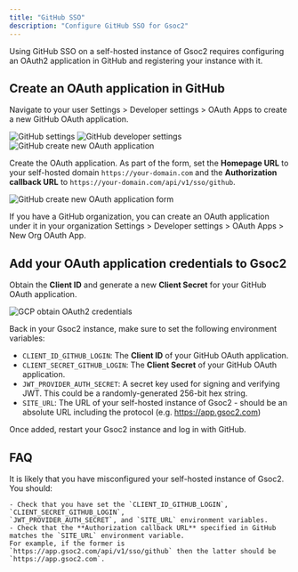 ```yaml
---
title: "GitHub SSO"
description: "Configure GitHub SSO for Gsoc2"
---
```


Using GitHub SSO on a self-hosted instance of Gsoc2 requires configuring an OAuth2 application in GitHub and registering your instance with it.

## Create an OAuth application in GitHub

Navigate to your user Settings > Developer settings > OAuth Apps to create a new GitHub OAuth application.

![GitHub settings](../../../images/sso/github/settings.png)
![GitHub developer settings](../../../images/sso/github/dev-settings.png)
![GitHub create new OAuth application](../../../images/sso/github/new-app.png)

Create the OAuth application. As part of the form, set the **Homepage URL** to your self-hosted domain `https://your-domain.com`
and the **Authorization callback URL** to `https://your-domain.com/api/v1/sso/github`.

![GitHub create new OAuth application form](../../../images/sso/github/new-app-form.png)

<Note>
    If you have a GitHub organization, you can create an OAuth application under it
    in your organization Settings > Developer settings > OAuth Apps > New Org OAuth App.
</Note>

## Add your OAuth application credentials to Gsoc2

Obtain the **Client ID** and generate a new **Client Secret** for your GitHub OAuth application.

![GCP obtain OAuth2 credentials](../../../images/sso/github/credentials.png)

Back in your Gsoc2 instance, make sure to set the following environment variables:

- `CLIENT_ID_GITHUB_LOGIN`: The **Client ID** of your GitHub OAuth application.
- `CLIENT_SECRET_GITHUB_LOGIN`: The **Client Secret** of your GitHub OAuth application.
- `JWT_PROVIDER_AUTH_SECRET`: A secret key used for signing and verifying JWT. This could be a randomly-generated 256-bit hex string.
- `SITE_URL`: The URL of your self-hosted instance of Gsoc2 - should be an absolute URL including the protocol (e.g. https://app.gsoc2.com)
   
Once added, restart your Gsoc2 instance and log in with GitHub.

## FAQ

<AccordionGroup>
  <Accordion title="Why is GitHub SSO not working?">
    It is likely that you have misconfigured your self-hosted instance of Gsoc2. You should:

    - Check that you have set the `CLIENT_ID_GITHUB_LOGIN`, `CLIENT_SECRET_GITHUB_LOGIN`, 
    `JWT_PROVIDER_AUTH_SECRET`, and `SITE_URL` environment variables.
    - Check that the **Authorization callback URL** specified in GitHub matches the `SITE_URL` environment variable.
    For example, if the former is `https://app.gsoc2.com/api/v1/sso/github` then the latter should be `https://app.gsoc2.com`.
  </Accordion>
</AccordionGroup>
